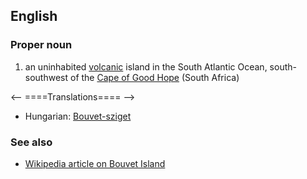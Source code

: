 ==English==

===Proper noun===

# an uninhabited [[volcanic]] island in the South Atlantic Ocean, south-southwest of the [[Cape of Good Hope]] (South Africa)

<-- ====Translations==== -->

*Hungarian: [[Bouvet-sziget]]

===See also===

*[[en:Bouvet Island|Wikipedia article on Bouvet Island]]